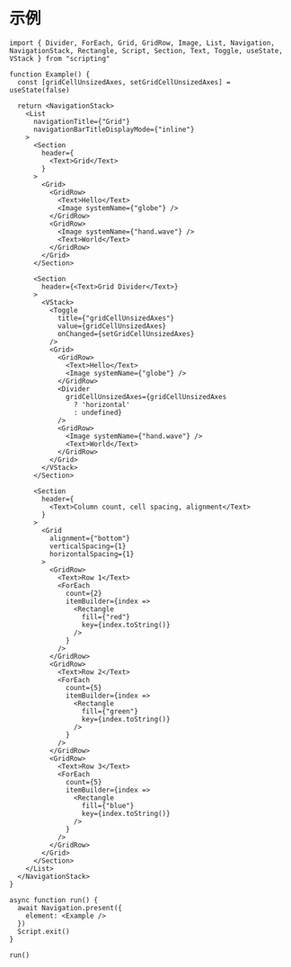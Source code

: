 # 示例

```tsx
import { Divider, ForEach, Grid, GridRow, Image, List, Navigation, NavigationStack, Rectangle, Script, Section, Text, Toggle, useState, VStack } from "scripting"

function Example() {
  const [gridCellUnsizedAxes, setGridCellUnsizedAxes] = useState(false)

  return <NavigationStack>
    <List
      navigationTitle={"Grid"}
      navigationBarTitleDisplayMode={"inline"}
    >
      <Section
        header={
          <Text>Grid</Text>
        }
      >
        <Grid>
          <GridRow>
            <Text>Hello</Text>
            <Image systemName={"globe"} />
          </GridRow>
          <GridRow>
            <Image systemName={"hand.wave"} />
            <Text>World</Text>
          </GridRow>
        </Grid>
      </Section>

      <Section
        header={<Text>Grid Divider</Text>}
      >
        <VStack>
          <Toggle
            title={"gridCellUnsizedAxes"}
            value={gridCellUnsizedAxes}
            onChanged={setGridCellUnsizedAxes}
          />
          <Grid>
            <GridRow>
              <Text>Hello</Text>
              <Image systemName={"globe"} />
            </GridRow>
            <Divider
              gridCellUnsizedAxes={gridCellUnsizedAxes
                ? 'horizontal'
                : undefined}
            />
            <GridRow>
              <Image systemName={"hand.wave"} />
              <Text>World</Text>
            </GridRow>
          </Grid>
        </VStack>
      </Section>

      <Section
        header={
          <Text>Column count, cell spacing, alignment</Text>
        }
      >
        <Grid
          alignment={"bottom"}
          verticalSpacing={1}
          horizontalSpacing={1}
        >
          <GridRow>
            <Text>Row 1</Text>
            <ForEach
              count={2}
              itemBuilder={index =>
                <Rectangle
                  fill={"red"}
                  key={index.toString()}
                />
              }
            />
          </GridRow>
          <GridRow>
            <Text>Row 2</Text>
            <ForEach
              count={5}
              itemBuilder={index =>
                <Rectangle
                  fill={"green"}
                  key={index.toString()}
                />
              }
            />
          </GridRow>
          <GridRow>
            <Text>Row 3</Text>
            <ForEach
              count={5}
              itemBuilder={index =>
                <Rectangle
                  fill={"blue"}
                  key={index.toString()}
                />
              }
            />
          </GridRow>
        </Grid>
      </Section>
    </List>
  </NavigationStack>
}

async function run() {
  await Navigation.present({
    element: <Example />
  })
  Script.exit()
}

run()
```